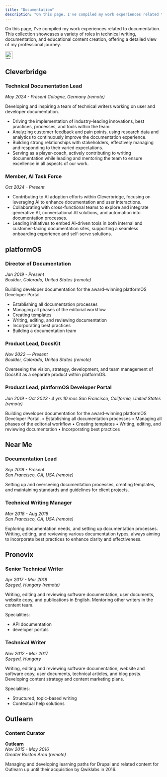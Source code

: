 ```yaml
---
title: "Documentation"
description: "On this page, I've compiled my work experiences related to documentation."
---
```


On this page, I've compiled my work experiences related to documentation. This collection showcases a variety of roles in technical writing, documentation, and educational content creation, offering a detailed view of my professional journey.

<div style={{ display: "flex", alignItems: "center", gap: "10px" }}>
  <img src="/images/logos/cleverbridge_logo.jpg" alt="Cleverbridge Logo" width="24" height="24" />
  <h2 style={{ margin: 0 }}>Cleverbridge</h2>
</div>

### Technical Documentation Lead 
*May 2024 - Present* 
*Cologne, Germany (remote)*

Developing and inspiring a team of technical writers working on user and developer documentation.

* Driving the implementation of industry-leading innovations, best practices, processes, and tools within the team. 
* Analyzing customer feedback and pain points, using research data and analytics to continuously improve the documentation experience.
* Building strong relationships with stakeholders, effectively managing and responding to their varied expectations. 
* Serving as a player-coach, actively contributing to writing documentation while leading and mentoring the team to ensure excellence in all aspects of our work.

### Member, AI Task Force
*Oct 2024 - Present* 

* Contributing to AI adoption efforts within Cleverbridge, focusing on leveraging AI to enhance documentation and user interactions.
* Collaborating with cross-functional teams to explore and integrate generative AI, conversational AI solutions, and automation into documentation processes.
* Leading initiatives to embed AI-driven tools in both internal and customer-facing documentation sites, supporting a seamless onboarding experience and self-serve solutions.

## platformOS

### Director of Documentation 
*Jan 2019 - Present*  
*Boulder, Colorado, United States (remote)*  

Building developer documentation for the award-winning platformOS Developer Portal. 

* Establishing all documentation processes 
* Managing all phases of the editorial workflow
* Creating templates
* Writing, editing, and reviewing documentation 
* Incorporating best practices
* Building a documentation team

### Product Lead, DocsKit
*Nov 2022 — Present*  
*Boulder, Colorado, United States (remote)*   

Overseeing the vision, strategy, development, and team management of DocsKit as a separate product within platformOS.

### Product Lead, platformOS Developer Portal
*Jan 2019 - Oct 2023 · 4 yrs 10 mos*
*San Francisco, California, United States (remote)*  

Building developer documentation for the award-winning platformOS Developer Portal. 
• Establishing all documentation processes 
• Managing all phases of the editorial workflow
• Creating templates
• Writing, editing, and reviewing documentation 
• Incorporating best practices

## Near Me 

### Documentation Lead
*Sep 2018 - Present*   
*San Francisco, CA, USA (remote)*  

Setting up and overseeing documentation processes, creating templates, and maintaining standards and guidelines for client projects.

### Technical Writing Manager
*Mar 2018 - Aug 2018*  
*San Francisco, CA, USA (remote)*  

Exploring documentation needs, and setting up documentation processes. Writing, editing, and reviewing various documentation types, always aiming to incorporate best practices to enhance clarity and effectiveness.

## Pronovix

### Senior Technical Writer 
 
*Apr 2017 - Mar 2018*    
*Szeged, Hungary (remote)* 

Writing, editing and reviewing software documentation, user documents, website copy, and publications in English. Mentoring other writers in the content team. 

Specialities: 

* API documentation
* developer portals 

### Technical Writer
*Nov 2012 - Mar 2017*   
*Szeged, Hungary*  

Writing, editing and reviewing software documentation, website and software copy, user documents, technical articles, and blog posts. Developing content strategy and content marketing plans. 

Specialities: 

* Structured, topic-based writing
* Contextual help solutions 

## Outlearn

### Content Curator
**Outlearn**  
*Nov 2015 - May 2016*   
*Greater Boston Area (remote)*    

Managing and developing learning paths for Drupal and related content for Outlearn up until their acquisition by Qwiklabs in 2016. 